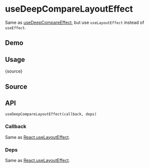 # useDeepCompareLayoutEffect


<HooksType category="Lifecycle" lowLevel />

Same as [useDeepCompareEffect](/reference/use-deep-compare-effect), but use `useLayoutEffect` instead of `useEffect`.

## Demo


<App />

## Usage


<RawCode>{source}</RawCode>

## Source


<Source />

## API

```tsx
useDeepCompareLayoutEffect(callback, deps)
```

### Callback

Same as [React.useLayoutEffect](https://react.dev/reference/react/useLayoutEffect).

### Deps

Same as [React.useLayoutEffect](https://react.dev/reference/react/useLayoutEffect).
